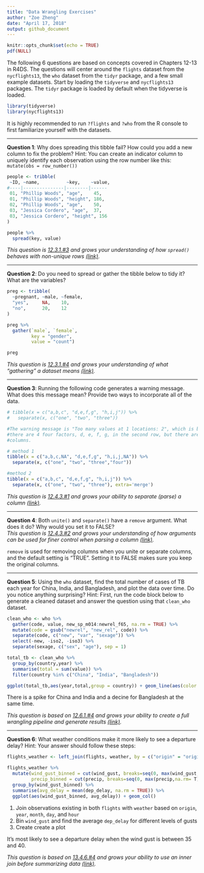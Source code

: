 ```yaml
---
title: "Data Wrangling Exercises"
author: "Zoe Zheng"
date: "April 17, 2018"
output: github_document
---
```


```r
knitr::opts_chunk$set(echo = TRUE)
pdf(NULL)
```

The following 6 questions are based on concepts covered in Chapters 12-13 in R4DS. 
The questions will center around the `flights` dataset from the `nycflights13`, 
the `who` dataset from the `tidyr` package, and a few small example datasets. 
Start by loading the `tidyverse` and `nycflights13` packages. The `tidyr` package 
is loaded by default when the tidyverse is loaded.

```r
library(tidyverse)
library(nycflights13)
```

It is highly recommended to run `?flights` and `?who` from the R console to first 
familiarize yourself with the datasets.

--- 

**Question 1**:
Why does spreading this tibble fail? How could you add a new column to fix the problem? 
Hint: You can create an indicator column to uniquely identify each observation using 
the row number like this: `mutate(obs = row_number())`

```r
people <- tribble(
 ~ID, ~name,          ~key,    ~value,
#----|---------------|--------|------
 01, "Phillip Woods", "age",    45,
 01, "Phillip Woods", "height", 186,
 02, "Phillip Woods", "age",    50,
 03, "Jessica Cordero", "age",  37,
 03, "Jessica Cordero", "height", 156
)

people %>% 
  spread(key, value)
```

*This question is [12.3.1.#3](http://r4ds.had.co.nz/tidy-data.html#exercises-22) and grows your understanding of how `spread()` behaves with non-unique rows [(link)](http://r4ds.had.co.nz/tidy-data.html#spreading).*

---

**Question 2**:
Do you need to spread or gather the tibble below to tidy it? What are the variables?

```r
preg <- tribble(
  ~pregnant, ~male, ~female,
  "yes",     NA,    10,
  "no",      20,    12
)

preg %>% 
  gather(`male`, `female`, 
         key = "gender", 
         value = "count")

preg

```

*This question is [12.3.1.#4](http://r4ds.had.co.nz/tidy-data.html#exercises-22) and grows your understanding of what "gathering" a dataset means [(link)](http://r4ds.had.co.nz/tidy-data.html#gathering).*

---

**Question 3**:
Running the following code generates a warning message. What does this message 
mean? Provide two ways to incorporate all of the data.

```r
# tibble(x = c("a,b,c", "d,e,f,g", "h,i,j")) %>% 
#   separate(x, c("one", "two", "three"))

#The warning message is "Too many values at 1 locations: 2", which is because 
#there are 4 four factors, d, e, f, g, in the second row, but there are only three 
#columns.

# method 1
tibble(x = c("a,b,c,NA", "d,e,f,g", "h,i,j,NA")) %>% 
  separate(x, c("one", "two", "three","four"))

#method 2
tibble(x = c("a,b,c", "d,e,f,g", "h,i,j")) %>% 
  separate(x, c("one", "two", "three"), extra='merge')

```

*This question is [12.4.3.#1](http://r4ds.had.co.nz/tidy-data.html#exercises-23) and grows your ability to separate (parse) a column [(link)](http://r4ds.had.co.nz/tidy-data.html#separate).*

---

**Question 4**:
Both `unite()` and `separate()` have a `remove` argument. What does it do? Why would 
you set it to FALSE?  
*This question is [12.4.3.#2](http://r4ds.had.co.nz/tidy-data.html#exercises-23) and grows your understanding of how arguments can be used for finer control when parsing a column [(link)](http://r4ds.had.co.nz/tidy-data.html#spreading-and-gathering).*

`remove` is used for removing columns when you unite or separate columns, and the
default setting is "TRUE". Setting it to FALSE makes sure you keep the original 
columns. 

---

**Question 5**:
Using the `who` dataset, find the total number of cases of TB each year for China, 
India, and Bangladesh, and plot the data over time. Do you notice anything surprising? 
Hint: First, run the code block below to generate a cleaned dataset and answer 
the question using that `clean_who` dataset.  

```r
clean_who <- who %>%
  gather(code, value, new_sp_m014:newrel_f65, na.rm = TRUE) %>% 
  mutate(code = gsub("newrel", "new_rel", code)) %>%
  separate(code, c("new", "var", "sexage")) %>% 
  select(-new, -iso2, -iso3) %>% 
  separate(sexage, c("sex", "age"), sep = 1)

total_tb <- clean_who %>% 
  group_by(country,year) %>% 
  summarise(total = sum(value)) %>% 
  filter(country %in% c("China", "India", "Bangladesh"))

ggplot(total_tb,aes(year,total,group = country)) + geom_line(aes(color = country))
```

There is a spike for China and India and a decine for Bangladesh at the same time.

*This question is based on [12.6.1.#4](http://r4ds.had.co.nz/tidy-data.html#exercises-25) and grows your ability to create a full wrangling pipeline and generate results [(link)](http://r4ds.had.co.nz/tidy-data.html#case-study).*

---

**Question 6**:
What weather conditions make it more likely to see a departure delay? Hint: Your 
answer should follow these steps:

```r
flights_weather <- left_join(flights, weather, by = c("origin" = "origin", "year" = "year", "month" = "month", "day" = "day", "hour" = "hour"))

flights_weather %>% 
  mutate(wind_gust_binned = cut(wind_gust, breaks=seq(0, max(wind_gust,na.rm=T), 5)), 
         precip_binned = cut(precip, breaks=seq(0, max(precip,na.rm= T), .05))) %>%
  group_by(wind_gust_binned) %>%
  summarise(avg_delay = mean(dep_delay, na.rm = TRUE)) %>% 
  ggplot(aes(wind_gust_binned, avg_delay)) + geom_col()
```

1. Join observations existing in both `flights` with `weather` based on `origin`, 
`year`, `month`, `day`, and `hour`
2. Bin `wind_gust` and find the average `dep_delay` for different levels of gusts
3. Create create a plot

It's most likely to see a departure delay when the wind gust is between 35 and 40.

*This question is based on [13.4.6.#4](http://r4ds.had.co.nz/relational-data.html#exercises-28) and grows your ability to use an inner join before summarizing data [(link)](http://r4ds.had.co.nz/relational-data.html#inner-join).*
